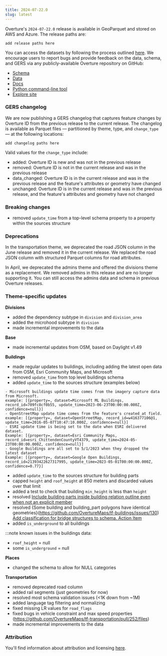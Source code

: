 ```yaml
---
title: 2024-07-22.0
slug: latest
---
```



Overture's `2024-07-22.0` release is available in GeoParquet and stored on AWS and Azure. The release paths are:

```
add release paths here
```

You can access the datasets by following the process outlined [here](https://docs.overturemaps.org/getting-data/). We encourage users to report bugs and provide feedback on the data, schema, and GERS via any publicly-available Overture repository on GitHub: 

- [Schema](https://github.com/OvertureMaps/schema)
- [Data](https://github.com/OvertureMaps/data)
- [Docs](https://github.com/OvertureMaps/docs)
- [Python command-line tool](https://github.com/OvertureMaps/overturemaps-py)
- [Explore site](https://github.com/OvertureMaps/io-site)


### GERS changelog

We are now publishing a GERS changelog that captures feature changes by Overture ID from the previous release to the current release. The changelog is available as Parquet files &mdash; partitioned by theme, type, and `change_type` &mdash; at the following locations:

```
add changelog paths here
```

Valid values for the `change_type` include:
- added: Overture ID is new and was not in the previous release
- removed: Overture ID is not in the current release and was in the previous release
- data_changed: Overture ID is in the current release and was in the previous release and the feature's attributes or geometry have changed
- unchanged: Overture ID is in the current release and was in the previous release, and the feature's attributes and geometry have not changed 



### Breaking changes

- removed `update_time` from a top-level schema property to a property within the sources structure
 
### Deprecations

In the transportation theme, we deprecated the road JSON column in the June release and removed it in the current release. We replaced the road JSON column with structured Parquet columns for road attributes.

In April, we deprecated the admins theme and offered the divisions theme as a replacement. We removed admins in this release and are no longer supporting it. You can still access the admins data and schema in previous Overture releases. 


### Theme-specific updates

**Divisions**

- added the dependency subtype in `division` and `division_area`
- added the microhood subtype in `division`
- made incremental improvements to the data

**Base**

- made incremental updates from OSM, based on Daylight v1.49


**Buildings**

- made regular updates to buildings, including adding the latest open data from OSM, Esri Community Maps, and Microsoft 
- removed `update_time` from top level buildings schema
- added `update_time` to the sources structure (examples below)
```
- Microsoft buildings update time comes from the imagery capture data from Microsoft.
example: [{property=, dataset=Microsoft ML Buildings, record_id=709fc8cf0b55, update_time=2023-06-23T00:00:00.000Z, confidence=null}]
- OpenStreetMap update time comes from the feature's created_at field.
example: [{property=, dataset=OpenStreetMap, record_id=w416377106@1, update_time=2016-05-07T10:47:10.000Z, confidence=null}]
- ESRI update time is being set to the date when ESRI delivered dataset.
Example: [{property=, dataset=Esri Community Maps, record_id=esri_ChittendenCountyVT4379, update_time=2024-05-23T00:00:00.000Z, confidence=null}]
- Google Buildings are all set to 5/1/2023 when they dropped the latest dataset
Example: [{property=, dataset=Google Open Buildings, record_id=21393422627317995, update_time=2023-05-01T00:00:00.000Z, confidence=0.77}]
```

- added `update_time` to the sources structure for building parts
- capped `height` and `roof_height` at 850 meters and discarded values over that limit
- added a test to check that building `min_height` is less than `height`
- resolved [Include building parts inside building relation outline even when not an explicit member](https://github.com/OvertureMaps/tf-buildings/issues/102)
- resolved {Some building and building_part polygons have identical geometries}(https://github.com/OvertureMaps/tf-buildings/issues/130)
[Add classification for bridge structures to schema. Action Item](https://github.com/OvertureMaps/tf-buildings/issues/144)
- added `is_underground` to all buildings

:::note
known issues in the buildings data:
- `roof_height` = null
- some `is_underground` = null

**Places**

- changed the schema to allow for NULL categories

**Transportation**
 
- removed deprecated road column 
- added rail segments (just geometries for now) 
- resolved most schema validation issues (<1K down from ~1M)
- added language tag filtering and normalizing 
- fixed missing LR values for `road_flags`
- fixed bugs in vehicle constraint and max speed properties (https://github.com/OvertureMaps/tf-transportation/pull/252/files)
- made incremental improvements to the data


### Attribution

You'll find information about attribution and licensing [here](https://docs.overturemaps.org/attribution/).
